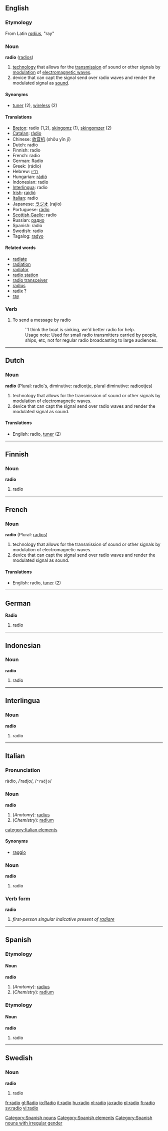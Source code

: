 ==English==

===Etymology===
From Latin ''[[radius]]'', "ray"

===Noun===
'''radio''' ([[radios]])
# [[technology]] that allows for the [[transmission]] of sound or other signals by [[modulation]] of [[electromagnetic wave]]s.
# device that can capt the signal send over radio waves and render the modulated signal as [[sound]].

====Synonyms====
*[[tuner]] (2), [[wireless]] (2)

====Translations====
*[[Breton]]: radio {{m}} (1,2), [[skingomz]] {{f}} (1), [[skingomzer]] {{m}} (2)
*[[Catalan]]: [[ràdio]] {{f}}
*Chinese: [[收音机]] (shōu yīn jī)
*Dutch: radio {{m}}
*Finnish: radio
*French: radio {{f}}
*German: Radio {{n}}
*Greek: (r&aacute;dio)
*Hebrew: [[רדיו]]
*Hungarian: [[rádió]]
*Indonesian: radio
*[[Interlingua]]: radio
*[[Irish]]: [[raidió]]
*[[Italian]]: radio {{f}}
*Japanese: [[ラジオ]] (rajio)
*Portuguese: [[rádio]] {{m}}
*[[Scottish Gaelic]]: radio
*Russian: [[радио]]
*Spanish: radio {{m}}
*Swedish: radio {{c}}
*Tagalog: [[radyo]] {{n}}

====Related words====
*[[radiate]]
*[[radiation]]
*[[radiator]]
*[[radio station]]
*[[radio transceiver]]
*[[radius]]
*[[radix]] ?
*[[ray]]

===Verb===
{{en-infl-reg-consonant|radio||}}
# To send a message by radio
#:''I think the boat is sinking, we'd better radio for help.
#:Usage note: Used for small radio transmitters carried by people, ships, etc, not for regular radio broadcasting to large audiences.
----

==Dutch==
===Noun===
'''radio''' {{m}} (Plural: [[radio's]], diminutive: [[radiootje]], plural diminutive: [[radiootjes]])

#technology that allows for the transmission of sound or other signals by modulation of electromagnetic waves.
#device that can capt the signal send over radio waves and render the modulated signal as sound.

====Translations====
*English: radio, [[tuner]] (2)

----
==Finnish==
===Noun===
'''radio'''

# radio

----
==French==
===Noun===
'''radio''' {{f}} (Plural: [[radios]])

#technology that allows for the transmission of sound or other signals by modulation of electromagnetic waves.
#device that can capt the signal send over radio waves and render the modulated signal as sound.

====Translations====
*English: radio, [[tuner]] (2)

----
==German==
'''Radio''' {{n}}

# radio

----
==Indonesian==
===Noun===
'''radio'''

# radio

----
==Interlingua==
===Noun===
'''radio'''

# radio

----
==Italian==
===Pronunciation===
ràdio, /ˈradjo/, /<tt>"radjo</tt>/
===Noun===
'''radio''' {{m}}

#(''Anatomy''): [[radius]]
#(''Chemistry''): [[radium]]
[[category:Italian elements]]

====Synonyms====
*[[raggio]]

===Noun===
'''radio''' {{f}}

# radio

===Verb form===
'''radio'''

# ''first-person singular indicative present of [[radiare]]''

----

==Spanish==
===Etymology===
====Noun====
'''radio''' {{m}}

#(''Anatomy''): [[radius]]
#(''Chemistry''): [[radium]]

[[Category:Spanish nouns]]
[[Category:Spanish elements]]

===Etymology===
====Noun====
'''radio''' {{f}}

# radio

[[Category:Spanish nouns with irregular gender]]

----
==Swedish==
===Noun===
'''radio''' {{c}}

# radio

[[fr:radio]]
[[gl:Radio]]
[[io:Radio]]
[[it:radio]]
[[hu:radio]]
[[nl:radio]]
[[ja:radio]]
[[pl:radio]]
[[fi:radio]]
[[sv:radio]]
[[vi:radio]]